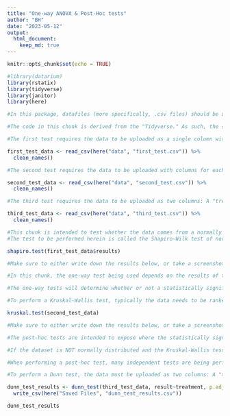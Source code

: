 ```yaml
---
title: "One-way ANOVA & Post-Hoc tests"
author: "BH"
date: "2023-05-12"
output: 
  html_document:
    keep_md: true
---
```


```r
knitr::opts_chunk$set(echo = TRUE)
```


```r

#library(datarium)
library(rstatix)
library(tidyverse)
library(janitor)
library(here)

```


```r

#In this package, datafiles (more specifically, .csv files) should be uploaded for each respective test to be performed (3 tests total). This is because each test requires the data to be presented in different formats. To limit the amount of code required to perform these tests, rather than manipulating data from a single dataset, uploading multiple variants of a single dataset is an easy alternative.

#The code in this chunk is derived from the "Tidyverse." As such, the {tidyverse} package is required. To keep the data in accordance to the tidyverse, the {janitor} package is also required. 

#The first test requires the data to be uploaded as a single column with a title in the first row.

first_test_data <- read_csv(here("data", "first_test.csv")) %>%
  clean_names()

#The second test requires the data to be uploaded with columns for each variable being monitored (e.g. "T=0", "T=1week", "T=2weeks", etc..)

second_test_data <- read_csv(here("data", "second_test.csv")) %>%
  clean_names()

#The third test requires the data to be uploaded as two columns: A "treatment" column (e.g. 5ppm, 50ppm, 500ppm, etc.) and an associated "result" column.

third_test_data <- read_csv(here("data", "third_test.csv")) %>%
  clean_names()

```


```r

#This chunk is intended to test whether the data comes from a normally distributed population. This will dictate the type of statistical tests that follow.
#The test to be performed herein is called the Shapiro-Wilk test of normality. To perform this test in R, the dataset should be uploaded as a single column with a title in the first row.

shapiro.test(first_test_data$results)

#Make sure to either write down the results below, or take a screenshot and add it to the "Saved Files" folder.

```



```r

#In this chunk, the one-way test being used depends on the results of the Shapiro-Wilk test. If the data is normally distributed, perform a one-way ANOVA. If the data is NOT normally distributed, perform a Kruskal-Wallis test.

#The one-way tests will determine whether or not a statistically significant difference exists somewhere within the dataset. It won't tell you where the difference is (if one exists), but a post-hoc test can be performed afterwards to examine this.

#To perform a Kruskal-Wallis test, typically the data needs to be ranked however, R will do this on its own. The dataset should be uploaded with columns for each variable being monitored (e.g. "T=0", "T=1week", "T=2weeks", etc..)

kruskal.test(second_test_data)

#Make sure to either write down the results below, or take a screenshot and add it to the "Saved Files" folder.

```



```r

#The post-hoc tests are intended to expose where the statistically significant differences lie within the dataset.

#If the dataset is NOT normally distributed and the Kruskal-Wallis test confirmed the presence of a statistically significant difference, the appropriate post-hoc test to perform is the Dunn test. This test requires the {rstatix} package. 

#When performing a post-hoc test, many independent tests are being performed simultaneously, which can run the risk of increasing the likelihood of false positive/type 1 errors. As such, a correction must be added in order to mitigate this issue. This correction comes in the form of adjusting the p-values from the individual tests. One of the most common methods to do this is the "Bonferroni correction."

#To perform a Dunn test, the data must be uploaded as two columns: A "treatment" column (e.g. 5ppm, 50ppm, 500ppm, etc.) and an associated "result" column.

dunn_test_results <- dunn_test(third_test_data, result~treatment, p.adjust.method = "bonferroni") %>%
  write_csv(here("Saved Files", "dunn_test_results.csv"))

dunn_test_results

```

